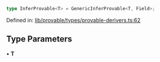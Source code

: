 ```ts
type InferProvable<T> = GenericInferProvable<T, Field>;
```

Defined in: [lib/provable/types/provable-derivers.ts:62](https://github.com/o1-labs/o1js/blob/46b9772d07785397c4bd76a102bc9f6730d321bb/src/lib/provable/types/provable-derivers.ts#L62)

## Type Parameters

• **T**
